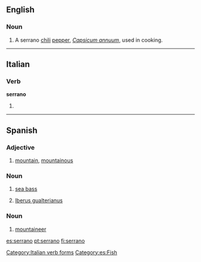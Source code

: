 ==English==
{{wikipedia|Serrano pepper}}

===Noun===
{{en-noun}}

# A serrano [[chili]] [[pepper]], ''[[Capsicum annuum]]'', used in cooking.  

----

==Italian==

===Verb===
'''serrano'''

# {{form of|[[third-person|Third-person]] [[plural]] [[present tense]]|[[serrare#Italian|serrare]]|lang=Italian}}

[[Category:Italian verb forms]]

----

==Spanish==

===Adjective===
{{es-adj|f=serrana}}

# [[mountain]], [[mountainous]]

===Noun===
{{es-noun-m}}

# [[sea bass]]
# {{context|mollusc|lang=es}} [[w:Iberus gualterianus|Iberus gualterianus]]

===Noun===
{{es-noun-mf|f=serrana}}

# [[mountaineer]]

[[Category:es:Fish]]

[[es:serrano]]
[[pt:serrano]]
[[fi:serrano]]